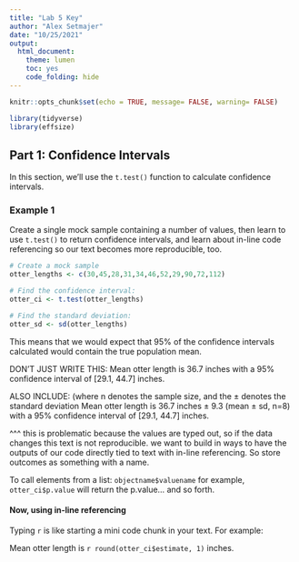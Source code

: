 ```yaml
---
title: "Lab 5 Key"
author: "Alex Setmajer"
date: "10/25/2021"
output: 
  html_document: 
    theme: lumen
    toc: yes
    code_folding: hide
---
```


```r
knitr::opts_chunk$set(echo = TRUE, message= FALSE, warning= FALSE)

library(tidyverse)
library(effsize)
```


## Part 1: Confidence Intervals
In this section, we'll use the `t.test()` function to calculate confidence intervals.

### Example 1
Create a single mock sample containing a number of values, then learn to use `t.test()` to return confidence intervals, and learn about in-line code referencing so our text becomes more reproducible, too.

```r
# Create a mock sample
otter_lengths <- c(30,45,28,31,34,46,52,29,90,72,112)

# Find the confidence interval:
otter_ci <- t.test(otter_lengths)

# Find the standard deviation:
otter_sd <- sd(otter_lengths)

```

This means that we would expect that 95% of the confidence intervals calculated would contain the true population mean.

DON'T JUST WRITE THIS:
Mean otter length is 36.7 inches with a 95% confidence interval of [29.1, 44.7] inches.

ALSO INCLUDE: (where n denotes the sample size, and the $\pm$ denotes the standard deviation
Mean otter length is 36.7 inches $\pm$ 9.3 (mean $\pm$ sd, n=8) with a 95% confidence interval of [29.1, 44.7] inches.

^^^ this is problematic because the values are typed out, so if the data changes this text is not reproducible. we want to build in ways to have the outputs of our code directly tied to text with in-line referencing. So store outcomes as something with a name.

To call elements from a list:
`objectname$valuename` for example, `otter_ci$p.value` will return the p.value... and so forth. 

#### Now, using in-line referencing
Typing `r` is like starting a mini code chunk in your text. For example:

Mean otter length is `r round(otter_ci$estimate, 1)` inches.
